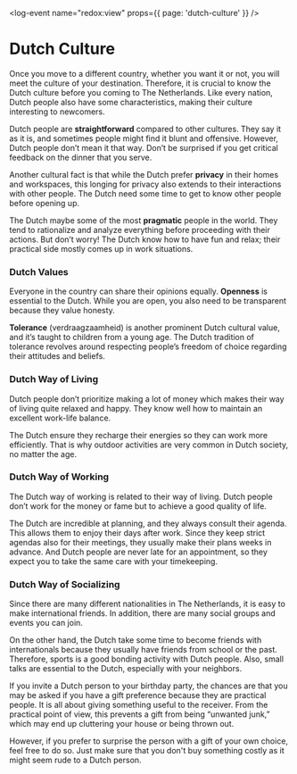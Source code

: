 <log-event name="redox:view" props={{ page: 'dutch-culture' }} />

# Dutch Culture

Once you move to a different country, whether you want it or not, you will meet the culture of your destination. Therefore, it is crucial to know the Dutch culture before you coming to The Netherlands. Like every nation, Dutch people also have some characteristics, making their culture interesting to newcomers.

Dutch people are **straightforward** compared to other cultures. They say it as it is, and sometimes people might find it blunt and offensive. However, Dutch people don’t mean it that way. Don’t be surprised if you get critical feedback on the dinner that you serve.

Another cultural fact is that while the Dutch prefer **privacy** in their homes and workspaces, this longing for privacy also extends to their interactions with other people. The Dutch need some time to get to know other people before opening up.

The Dutch maybe some of the most **pragmatic** people in the world. They tend to rationalize and analyze everything before proceeding with their actions. But don’t worry! The Dutch know how to have fun and relax; their practical side mostly comes up in work situations.

### Dutch Values

Everyone in the country can share their opinions equally. **Openness** is essential to the Dutch. While you are open, you also need to be transparent because they value honesty.

**Tolerance** (verdraagzaamheid) is another prominent Dutch cultural value, and it’s taught to children from a young age. The Dutch tradition of tolerance revolves around respecting people’s freedom of choice regarding their attitudes and beliefs.

<youtube id="BslPo-22U2g" />

### Dutch Way of Living

Dutch people don’t prioritize making a lot of money which makes their way of living quite relaxed and happy. They know well how to maintain an excellent work-life balance.

The Dutch ensure they recharge their energies so they can work more efficiently. That is why outdoor activities are very common in Dutch society, no matter the age.

<youtube id="PeJMjZOOtAA" />

### Dutch Way of Working

The Dutch way of working is related to their way of living. Dutch people don’t work for the money or fame but to achieve a good quality of life.

The Dutch are incredible at planning, and they always consult their agenda. This allows them to enjoy their days after work. Since they keep strict agendas also for their meetings, they usually make their plans weeks in advance. And Dutch people are never late for an appointment, so they expect you to take the same care with your timekeeping.

<youtube id="xEsgF5xqde8" />

### Dutch Way of Socializing

Since there are many different nationalities in The Netherlands, it is easy to make international friends. In addition, there are many social groups and events you can join.

On the other hand, the Dutch take some time to become friends with internationals because they usually have friends from school or the past. Therefore, sports is a good bonding activity with Dutch people. Also, small talks are essential to the Dutch, especially with your neighbors.

If you invite a Dutch person to your birthday party, the chances are that you may be asked if you have a gift preference because they are practical people. It is all about giving something useful to the receiver. From the practical point of view, this prevents a gift from being “unwanted junk,” which may end up cluttering your house or being thrown out.

However, if you prefer to surprise the person with a gift of your own choice, feel free to do so. Just make sure that you don't buy something costly as it might seem rude to a Dutch person.

<youtube id="fvaVT2HRBAQ" />
